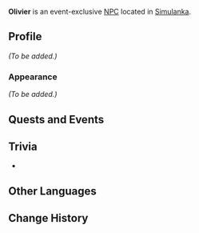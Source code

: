 {{Meta
<!-- Remove this template after adding the missing info -->
|missing_NPC_profile  = yes
}}
{{About|the Simulanka NPC|the Fontaine NPC|Olivier}}
{{Character Infobox
|name             = Olivier
|type             = Event NPC
|image            = NPC Olivier (Simulanka).png
|realname         = <!-- Optional, if different from in-game name -->
|deceased         = <!-- Past (for deceased prior to events of the game) or free response -->
|region           = Simulanka
|location         = Simulanka
|affiliation      = 
|title            = Radical Conservative Citizen

|ancestry         = <!-- Clan/family -->
|father           = 
|mother           = 
|spouse           = 
|sibling          = 
|child            = 
|relative         = 

|voiceEN          = 
|voiceCN          = 
|voiceJP          = 
|voiceKR          = 
|dialoguereward   = 
}}
'''Olivier''' is an event-exclusive [[NPC]] located in [[Simulanka]]. 
<!--
==Location==
{{subst:#tag:gallery|
NPC Location {{subst:#titleparts:{{subst:PAGENAME}}}}.png{{subst:!}}{{subst:#titleparts:{{subst:PAGENAME}}}}'s location
NPC Location {{subst:#titleparts:{{subst:PAGENAME}}}} Context.png{{subst:!}}Additional context
}}
-->
==Profile==
''(To be added.)''

===Appearance===
''(To be added.)''

==Quests and Events==
{{Quests and Events}}
<!--
==Idle Quotes==
{{Dialogue Start}}
: {{DIcon|Idle}} {{Tx}}
:: {{A|VO {{subst:#titleparts:{{subst:PAGENAME}}}} 01.ogg}} "{{Tx}}"
{{Dialogue End}}

==Dialogue==
{{Dialogue Start}}
{{Dialogue End}}

==Event Dialogue==
===Event Name===
{{Dialogue Start}}
:'''{{subst:PAGENAME}}:'''
{{Dialogue End}}
-->
==Trivia==
* {{Furnishing Mentions|name=Olivier}}

==Other Languages==
{{Other Languages|default_hidden=1
|en       = Olivier
|zhs      = 欧立威
|zhs_rm   = Ōulìwēi
|zht      = 歐立威
|zht_rm   = Ōulìwēi
|ja       = オリビエ
|ko       = 오리베
|es       = Olivier
|fr       = Olivier
|ru       = Оливье
|th       = Olivier
|vi       = Olivier
|de       = Olivier
|id       = Olivier
|pt       = Olivier
|tr       = Olivier
|it       = Olivier
}}

==Change History==
{{Change History|4.8}}
<!--
==References==
{{Reflist}}-->